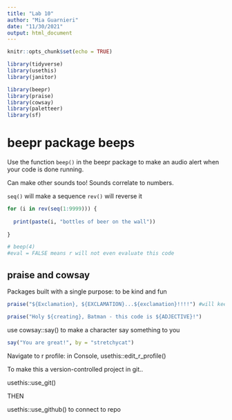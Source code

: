 ```yaml
---
title: "Lab 10"
author: "Mia Guarnieri"
date: "11/30/2021"
output: html_document
---
```


```r
knitr::opts_chunk$set(echo = TRUE)

library(tidyverse)
library(usethis)
library(janitor)

library(beepr)
library(praise)
library(cowsay)
library(paletteer)
library(sf)
```

# beepr package beeps

Use the function `beep()` in the beepr package to make an audio alert when your code is done running.

Can make other sounds too! Sounds correlate to numbers.

`seq()` will make a sequence
`rev()` will reverse it

```r
for (i in rev(seq(1:9999))) {
  
  print(paste(i, "bottles of beer on the wall"))
  
}

# beep(4)
#eval = FALSE means r will not even evaluate this code
```

## praise and cowsay

Packages built with a single purpose: to be kind and fun

```r
praise("${Exclamation}, ${EXCLAMATION}...${exclamation}!!!!") #will keep capitalization

praise("Holy ${creating}, Batman - this code is ${ADJECTIVE}!")
```

use cowsay::say() to make a character say something to you

```r
say("You are great!", by = "stretchycat")
```


Navigate to r profile: in Console, usethis::edit_r_profile()

To make this a version-controlled project in git..

usethis::use_git()

THEN

usethis::use_github() to connect to repo



